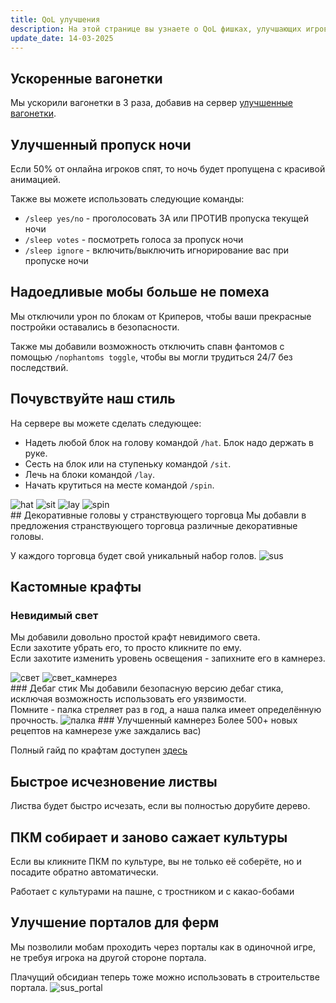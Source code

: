 ```yaml
---
title: QoL улучшения
description: На этой странице вы узнаете о QoL фишках, улучшающих игровой опыт на нашем сервере
update_date: 14-03-2025
---
```

## Ускоренные вагонетки
Мы ускорили вагонетки в 3 раза, добавив на сервер [улучшенные вагонетки](https://ru.minecraft.wiki/w/%D0%A3%D0%BB%D1%83%D1%87%D1%88%D0%B5%D0%BD%D0%B8%D1%8F_%D0%B2%D0%B0%D0%B3%D0%BE%D0%BD%D0%B5%D1%82%D0%BE%D0%BA).
## Улучшенный пропуск ночи
Если 50% от онлайна игроков спят, то ночь будет пропущена с красивой анимацией.

Также вы можете использовать следующие команды:
* `/sleep yes/no` - проголосовать ЗА или ПРОТИВ пропуска текущей ночи
* `/sleep votes` - посмотреть голоса за пропуск ночи
* `/sleep ignore` - включить/выключить игнорирование вас при пропуске ночи
## Надоедливые мобы больше не помеха
Мы отключили урон по блокам от Криперов, чтобы ваши прекрасные постройки оставались в безопасности.

Также мы добавили возможность отключить спавн фантомов с помощью `/nophantoms toggle`, чтобы вы могли трудиться 24/7 без последствий.
## Почувствуйте наш стиль
На сервере вы можете сделать следующее:
* Надеть любой блок на голову командой `/hat`. Блок надо держать в руке.
* Сесть на блок или на ступеньку командой `/sit`.
* Лечь на блоки командой `/lay`.
* Начать крутиться на месте командой `/spin`.
<div className='grid sm:grid-cols-2 gap-2'>
    <img src='/wiki_images/qol/hat.png' alt='hat'/>
    <img src='/wiki_images/qol/sit.png' alt='sit'/>
    <img src='/wiki_images/qol/lay.png' alt='lay'/>
    <img src='/wiki_images/qol/spin.png' alt='spin'/>
</div>
## Декоративные головы у странствующего торговца
Мы добавли в предложения странствующего торговца различные декоративные головы.

У каждого торговца будет свой уникальный набор голов.
<img src='/wiki_images/qol/sus.png' alt='sus'/>
## Кастомные крафты
### Невидимый свет
Мы добавили довольно простой крафт невидимого света.
<br/>Если захотите убрать его, то просто кликните по ему.
<br/>Если захотите изменить уровень освещения - запихните его в камнерез.
<div className='grid grid-cols-2 gap-2'>
    <img src='/wiki_images/qol/light.png' alt='свет'/>
    <img src='/wiki_images/qol/light_cutter.png' alt='свет_камнерез'/>
</div>
### Дебаг стик
Мы добавили безопасную версию дебаг стика, исключая возможность использовать его уязвимости.
<br/>Помните - палка стреляет раз в год, а наша палка имеет определённую прочность.
<img src='/wiki_images/qol/stick.png' alt='палка'/>
### Улучшенный камнерез
Более 500+ новых рецептов на камнерезе уже заждались вас)

Полный гайд по крафтам доступен [здесь](/wiki/guides/mastercutter)
## Быстрое исчезновение листвы
Листва будет быстро исчезать, если вы полностью дорубите дерево.
## ПКМ собирает и заново сажает культуры
Если вы кликните ПКМ по культуре, вы не только её соберёте, но и посадите обратно автоматически.

Работает с культурами на пашне, с тростником и с какао-бобами
## Улучшение порталов для ферм
Мы позволили мобам проходить через порталы как в одиночной игре, не требуя игрока на другой стороне портала.

Плачущий обсидиан теперь тоже можно использовать в строительстве портала.
<img src='/wiki_images/qol/sus_portal.png' alt='sus_portal'/>
